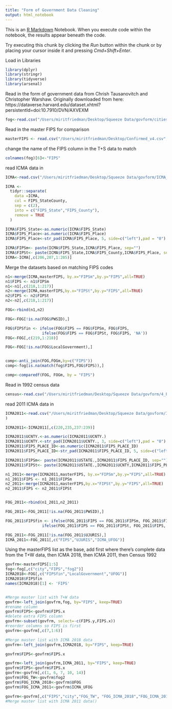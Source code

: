 ```yaml
---
title: "Form of Government Data Cleaning"
output: html_notebook
---
```


This is an [R Markdown](http://rmarkdown.rstudio.com) Notebook. When you execute code within the notebook, the results appear beneath the code. 

Try executing this chunk by clicking the *Run* button within the chunk or by placing your cursor inside it and pressing *Cmd+Shift+Enter*. 


Load in Libraries
```r
library(dplyr)
library(stringr)
library(tidyverse)
library(arsenal)
```


Read in the form of government data from Chrish Tausanovitch and Christopher Warshaw. Originally downloaded from here: https://dataverse.harvard.edu/dataset.xhtml?persistentId=doi:10.7910/DVN/AXVEXM
```r
fog<-read.csv("/Users/miritfriedman/Desktop/Squeeze Data/govform/cities_finaldata.csv",colClasses = c("place_fips" = "character", "fog2" = "character"))
```

Read in the master FIPS for comparison
```r
masterFIPS <- read.csv("/Users/miritfriedman/Desktop/Confirmed_v4.csv",colClasses = c("FIPS" = "character"))
```
change the name of the FIPS column in the T+S data to match
```r
colnames(fog)[6]<-"FIPS"
```


read ICMA data in
```r

ICMA<-read.csv("/Users/miritfriedman/Desktop/Squeeze Data/govform/ICMA_2018.csv", colClasses = c("FIPS_StateCounty" = "character"))

ICMA <-
  tidyr::separate(
    data =ICMA,
    col = FIPS_StateCounty,
    sep = c(2),
    into = c("FIPS_State","FIPS_County"),
    remove = TRUE
  ) 

ICMA$FIPS_State<-as.numeric(ICMA$FIPS_State)
ICMA$FIPS_Place<-as.numeric(ICMA$FIPS_Place)
ICMA$FIPS_Place<-str_pad(ICMA$FIPS_Place, 5, side=c("left"),pad = "0")

```


```r
ICMA$FIPSm<- paste(ICMA$FIPS_State,ICMA$FIPS_Place, sep="")
ICMA$FIPSt<- paste(ICMA$FIPS_State,ICMA$FIPS_County,ICMA$FIPS_Place, sep="")
ICMA<-ICMA[,c(206,207,1:205)]
```

Merge the datasets based on matching FIPS codes

```r
n1<-merge(ICMA,masterFIPS, by.x="FIPSm",by.y="FIPS",all=TRUE)
n1$FIPS <- n1$FIPSm 
n1<-n1[,c(218,1:217)]
n2<-merge(ICMA,masterFIPS,by.x="FIPSt",by.y="FIPS",all=TRUE)
n2$FIPS <- n2$FIPSt 
n2<-n2[,c(218,1:217)]

FOG<-rbind(n1,n2)

FOG<-FOG[!is.na(FOG$PWSID),]

FOG$FIPSfin <- ifelse(FOG$FIPS == FOG$FIPSm, FOG$FIPS,
                ifelse(FOG$FIPS == FOG$FIPSt, FOG$FIPS, 'NA'))
FOG<-FOG[,c(219,1:218)]

FOG<-FOG[!is.na(FOG$LocalGovernment),]


comp<-anti_join(FOG,FOGm,by=c("FIPS"))
comp<-fog[is.na(match(fog$FIPS,FOG$FIPS)),]

comp<-comparedf(FOG, FOGm, by = "FIPS")


```

Read in 1992 census data

```r
census<-read.csv("/Users/miritfriedman/Desktop/Squeeze Data/govform/4_Popularly Elected Officials_1992_1987.csv",colClasses = c("ID"="character","State.Code"="character"))
```



read 2011 ICMA data in
```r

ICMA2011<-read.csv("/Users/miritfriedman/Desktop/Squeeze Data/govform/ICMA_2011.csv", #colClasses = c("FIPS_StateCounty" = "character"))
)

ICMA2011<-ICMA2011[,c(220,235,237:239)]

ICMA2011$UCNTY.<-as.numeric(ICMA2011$UCNTY.)
ICMA2011$UCNTY.<-str_pad(ICMA2011$UCNTY., 3, side=c("left"),pad = "0")
ICMA2011$FIPS_PLACE_ID<-as.numeric(ICMA2011$FIPS_PLACE_ID)
ICMA2011$FIPS_PLACE_ID<-str_pad(ICMA2011$FIPS_PLACE_ID, 5, side=c("left"),pad = "0")

```


```r
ICMA2011$FIPSm<- paste(ICMA2011$USTATE.,ICMA2011$FIPS_PLACE_ID, sep="")
ICMA2011$FIPSt<- paste(ICMA2011$USTATE.,ICMA2011$UCNTY,ICMA2011$FIPS_PLACE_ID, sep="")

n1_2011<-merge(ICMA2011,masterFIPS, by.x="FIPSm",by.y="FIPS",all=TRUE)
n1_2011$FIPS <- n1_2011$FIPSm 
n2_2011<-merge(ICMA2011,masterFIPS,by.x="FIPSt",by.y="FIPS",all=TRUE)
n2_2011$FIPS <- n2_2011$FIPSt 


FOG_2011<-rbind(n1_2011,n2_2011)

FOG_2011<-FOG_2011[!is.na(FOG_2011$PWSID),]

FOG_2011$FIPSfin <- ifelse(FOG_2011$FIPS == FOG_2011$FIPSm, FOG_2011$FIPS,
                ifelse(FOG_2011$FIPS == FOG_2011$FIPSt, FOG_2011$FIPS, 'NA'))

FOG_2011<-FOG_2011[!is.na(FOG_2011$UJURIS),]
ICMA_2011<-FOG_2011[,c("FIPS","UJURIS","ICMA_UFOG")]
```

Using the masterFIPS list as the base, add first where there's complete data from the T+W data, then ICMA 2018, then ICMA 2011, then Census 1992

```r
govfrm<-masterFIPS[1:5]
fog<-fog[,c("city","FIPS","fog2")]
ICMA2018<-FOG[,c("FIPSfin","LocalGovernment","UFOG")]
ICMA2018$FIPSfin
names(ICMA2018)[1] <- 'FIPS'


#Merge master list with T+W data
govfrm<-left_join(govfrm,fog, by="FIPS", keep=TRUE)
#rename column
govfrm$FIPS<-govfrm$FIPS.x
#delete extra FIPS column
govfrm<-subset(govfrm, select=-c(FIPS.y,FIPS.x))
#reorder columns so FIPS is first
govfrm<-govfrm[,c(7,1:6)]

#Merge master list with ICMA 2018 data
govfrm<-left_join(govfrm,ICMA2018, by="FIPS", keep=TRUE)

govfrm$FIPS<-govfrm$FIPS.x

govfrm<-left_join(govfrm,ICMA_2011, by="FIPS", keep=TRUE)
govfrm$FIPS<-govfrm$FIPS.x
govfrm<-govfrm[,c(1, 6, 7, 10, 14)]
govfrm$FOG_TW<-govfrm$fog2
govfrm$FOG_ICMA_2018<-govfrm$UFOG
govfrm$FOG_ICMA_2011<-govfrm$ICMA_UFOG

govfrm<-govfrm[,c("FIPS","city","FOG_TW", "FOG_ICMA_2018","FOG_ICMA_2011")]
#Merge master list with ICMA 2011 data()
```









